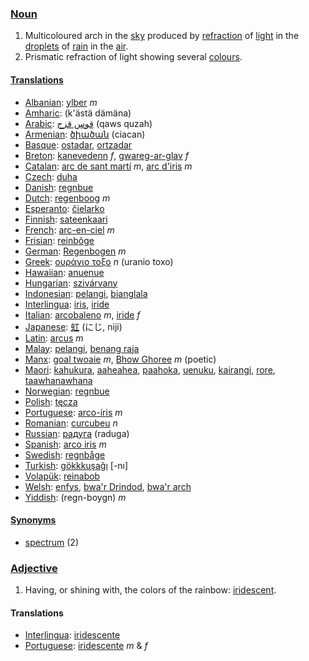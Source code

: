 ===[[Noun]]===

#Multicoloured arch in the [[sky]] produced by [[refraction]] of [[light]] in the [[droplet]]s of [[rain]] in the [[air]].
#Prismatic refraction of light showing several [[colour]]s.

====[[Translation]]s====
*[[Albanian]]: [[ylber]] ''m''
*[[Amharic]]: [[]] (k'ästä dämäna)
*[[Arabic]]: [[قوس قزح]] (qaws quzah)
*[[Armenian]]: [[ծիածան]] (ciacan)
*[[Basque]]: [[ostadar]], [[ortzadar]]
*[[Breton]]: [[kanevedenn]] ''f'', [[gwareg-ar-glav]] ''f''
*[[Catalan]]: [[arc de sant martí]] ''m'', [[arc d'iris]] ''m''
*[[Czech]]: [[duha]]
*[[Danish]]: [[regnbue]]
*[[Dutch]]: [[regenboog]] ''m''
*[[Esperanto]]: [[ĉielarko]]
*[[Finnish]]: [[sateenkaari]]
*[[French]]: [[arc-en-ciel]] ''m''
*[[Frisian]]: [[reinbôge]]
*[[German]]: [[Regenbogen]] ''m''
*[[Greek]]: [[ουράνιο τοξο]] ''n'' (uranio toxo)
*[[Hawaiian]]: [[anuenue]]
*[[Hungarian]]: [[szivárvany]]
*[[Indonesian]]: [[pelangi]], [[bianglala]]
*[[Interlingua]]: [[iris]], [[iride]]
*[[Italian]]: [[arcobaleno]] ''m'', [[iride]] ''f''
*[[Japanese]]: [[虹]] (にじ, niji)
*[[Latin]]: [[arcus]] ''m''
*[[Malay]]: [[pelangi]], [[benang raja]]
*[[Manx]]: [[goal twoaie]] ''m'', [[Bhow Ghoree]] ''m'' (poetic)
*[[Maori]]: [[kahukura]], [[aaheahea]], [[paahoka]], [[uenuku]], [[kairangi]], [[rore]], [[taawhanawhana]]
*[[Norwegian]]: [[regnbue]]
*[[Polish]]: [[tęcza]]
*[[Portuguese]]: [[arco-íris]] ''m''
*[[Romanian]]: [[curcubeu]] ''n''
*[[Russian]]: [[радуга]] (raduga)
*[[Spanish]]: [[arco iris]] ''m''
*[[Swedish]]: [[regnbåge]]
*[[Turkish]]: [[gökkkuşağı]] [-nı]
*[[Volapük]]: [[reinabob]]
*[[Welsh]]: [[enfys]], [[bwa'r Drindod]], [[bwa'r arch]]
*[[Yiddish]]: [[]] (regn-boygn) ''m''

====[[Synonym]]s====
*[[spectrum]] (2)

===[[Adjective]]===
# Having, or shining with, the colors of the rainbow: [[iridescent]].

====Translations====
*[[Interlingua]]: [[iridescente]]
*[[Portuguese]]: [[iridescente]] ''m'' & ''f''